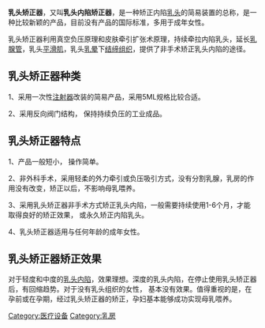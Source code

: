 {{expert|time=2010-09-26T01:39:19+00:00}}
{{medical}}
'''乳头矫正器'''，又叫'''乳头内陷矫正器'''，是一种矫正内陷[[乳头|乳头]]的简易装置的总称，是一种比较新颖的产品，目前没有产品的国际标准，多用于成年女性。

乳头矫正器利用真空负压原理和皮肤牵引扩张术原理，持续牵拉内陷乳头，延长[[乳腺管|乳腺管]]，乳头[[平滑肌|平滑肌]]，乳头[[乳晕|乳晕]]下[[结缔组织|结缔组织]]，提供了非手术矫正乳头内陷的途径。

==乳头矫正器种类 ==

1、采用一次性[[注射器|注射器]]改装的简易产品，采用5ML规格比较合适。

2、采用反向阀门结构， 保持持续负压的工业成品。

== 乳头矫正器特点 ==

1、产品一般短小， 操作简单。

2、非外科手术，采用轻柔的外力牵引或负压吸引方式，没有分割乳腺，乳房的作用没有改变，矫正以后，不影响母乳喂养。

3、采用乳头矫正器非手术方式矫正乳头内陷，一般需要持续使用1-6个月，才能取得良好的矫正效果， 或永久矫正内陷乳头。

4、乳头矫正器适用与任何年龄的成年女性。

== 乳头矫正器矫正效果 ==

对于轻度和中度的[[乳头内陷|乳头内陷]]，效果理想。深度的乳头内陷，在停止使用乳头矫正器后，有回缩趋势。对于没有乳头组织的女性， 基本没有效果。值得重视的是，在孕前或在孕期，经过乳头矫正器的矫正，孕妇基本能够成功实现母乳喂养。



{{Medicine-stub}}
[[Category:医疗设备|Category:医疗设备]]
[[Category:乳房|Category:乳房]]